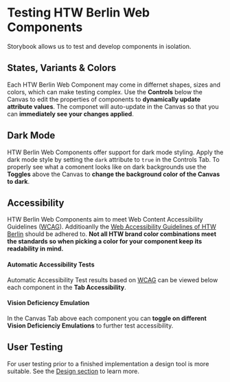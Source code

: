 
<Meta title="Testing"></Meta>

<htw-berlin-logo size="m" color="orange" alt-title=""></htw-berlin-logo>

# Testing HTW Berlin Web Components

Storybook allows us to test and develop components in isolation.

## States, Variants & Colors

Each HTW Berlin Web Component may come in differnet shapes, sizes and colors, which can make testing complex.
Use the **Controls** below the Canvas to edit the properties of components to **dynamically update attribute values**.
The componet will auto-update in the Canvas so that you can **immediately see your changes applied**.

## Dark Mode

HTW Berlin Web Components offer support for dark mode styling. Apply the dark mode style by setting the `dark` attribute to `true` in the Controls Tab.
To properly see what a comonent looks like on dark backgrounds use the **Toggles** above the Canvas to **change the background color of the Canvas to dark**.

## Accessibility

HTW Berlin Web Components aim to meet Web Content Accessibility Guidelines ([WCAG](https://www.w3.org/WAI/standards-guidelines/wcag/)). Additioanlly the [Web Accessibility Guidelines of HTW Berlin](https://corporatedesign.htw-berlin.de/barrierefreiheit/barrierefreie-webseiten/) should be adhered to.
**Not all HTW brand color combinations meet the standards so when picking a color for your component keep its readability in mind.**

#### Automatic Accessibility Tests

Automatic Accessibility Test results based on [WCAG](https://www.w3.org/WAI/standards-guidelines/wcag/) can be viewed below each component in the **Tab Accessibility**.

#### Vision Deficiency Emulation

In the Canvas Tab above each component you can **toggle on different Vision Deficienciy Emulations** to further test accessibility.

## User Testing

For user testing prior to a finished implementation a design tool is more suitable. See the [Design section](../?path=/story/design--page) to learn more.
